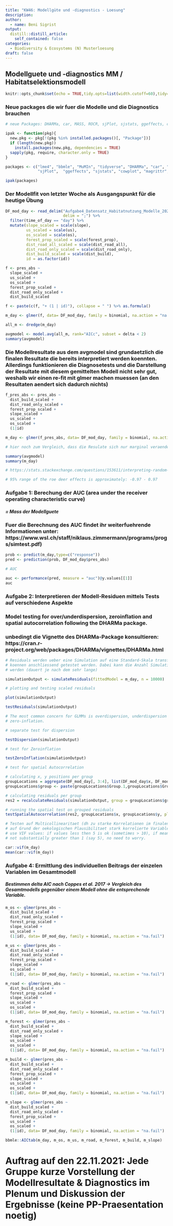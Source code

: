```yaml
---
title: "KW46: Modellgüte und -diagnostics - Loesung"
description:
author:
  - name: Beni Sigrist
output:
  distill::distill_article:
    self_contained: false
categories:
  - Biodiversity & Ecosystems (N) Musterloesung
draft: false
---
```


## Modellguete und -diagnostics MM / Habitatselektionsmodell

```r
knitr::opts_chunk$set(echo = TRUE,tidy.opts=list(width.cutoff=60),tidy=TRUE)
```


### Neue packages die wir fuer die Modelle und die Diagnostics brauchen

```r

# neue Packages: DHARMa, car, MASS, ROCR, sjPlot, sjstats, ggeffects, cowplot, gstat

ipak <- function(pkg){
  new.pkg <- pkg[!(pkg %in% installed.packages()[, "Package"])]
  if (length(new.pkg)) 
    install.packages(new.pkg, dependencies = TRUE)
  sapply(pkg, require, character.only = TRUE)
}

packages <- c("lme4", "bbmle", "MuMIn", "tidyverse", "DHARMa", "car", "MASS", "ROCR", 
              "sjPlot",  "ggeffects", "sjstats", "cowplot", "magrittr", "gstat")

ipak(packages)

```

### Der Modellfit von letzter Woche als Ausgangspunkt für die heutige Übung

```r

DF_mod_day <- read_delim("Aufgabe4_Datensatz_Habitatnutzung_Modelle_20211101_moodle.csv", 
                         delim = ";") %>%
  filter(time_of_day == "day") %>%
  mutate(slope_scaled = scale(slope),
         us_scaled = scale(us),
         os_scaled = scale(os),
         forest_prop_scaled = scale(forest_prop),
         dist_road_all_scaled = scale(dist_road_all),
         dist_road_only_scaled = scale(dist_road_only),
         dist_build_scaled = scale(dist_build),
         id = as.factor(id))

f <- pres_abs ~
  slope_scaled +
  us_scaled +
  os_scaled +
  forest_prop_scaled +
  dist_road_only_scaled +
  dist_build_scaled

f <- paste(c(f, "+ (1 | id)"), collapse = " ") %>% as.formula()

m_day <- glmer(f, data= DF_mod_day, family = binomial, na.action = "na.fail")

all_m <- dredge(m_day)

avgmodel <- model.avg(all_m, rank="AICc", subset = delta < 2)
summary(avgmodel)

```


### Die Modellresultate aus dem avgmodel sind grundaetzlich die finalen Resultate die bereits interpretiert werden koennten. Allerdings funktionieren die Diagnosetests und die Darstellung der Resultate mit diesem gemittelten Modell nicht sehr gut, weshalb wir einen re-fit mit glmer machen muessen (an den Resultaten aendert sich dadurch nichts) 

```r

f_pres_abs <- pres_abs ~
  dist_build_scaled +
  dist_road_only_scaled +
  forest_prop_scaled +
  slope_scaled +
  us_scaled +
  os_scaled +
  (1|id)

m_day <- glmer(f_pres_abs, data= DF_mod_day, family = binomial, na.action = "na.fail")

# hier noch zum Vergleich, dass die Resulate sich nur marginal veraendern 

summary(avgmodel)
summary(m_day)

# https://stats.stackexchange.com/questions/153611/interpreting-random-effect-variance-in-glmer

# 95% range of the roe deer effects is approximately: -0.97 - 0.97

```

### Aufgabe 1: Berechung der AUC (area under the receiver operating characteristic curve)
##### = Mass der Modellguete

### Fuer die Berechnung des AUC findet ihr weiterfuehrende Informationen unter: https://www.wsl.ch/staff/niklaus.zimmermann/programs/progs/simtest.pdf) 

```r

prob <- predict(m_day,type=c("response"))   
pred <- prediction(prob, DF_mod_day$pres_abs)    

# AUC

auc <- performance(pred, measure = "auc")@y.values[[1]]
auc

```

### Aufgabe 2: Interpretieren der Modell-Residuen mittels Tests auf verschiedene Aspekte

### Model testing for over/underdispersion, zeroinflation and spatial autocorrelation following the DHARMa package.
### unbedingt die Vignette des DHARMa-Package konsultieren: https://cran.r-project.org/web/packages/DHARMa/vignettes/DHARMa.html

```r

# Residuals werden ueber eine Simulation auf eine Standard-Skala transformiert und 
# koennen anschliessend getestet werden. Dabei kann die Anzahl Simulationen eingestellt 
# werden (dauert je nach dem sehr lange)

simulationOutput <- simulateResiduals(fittedModel = m_day, n = 10000)

# plotting and testing scaled residuals

plot(simulationOutput)

testResiduals(simulationOutput)

# The most common concern for GLMMs is overdispersion, underdispersion and 
# zero-inflation.

# separate test for dispersion

testDispersion(simulationOutput)

# test for Zeroinflation

testZeroInflation(simulationOutput)

# test for spatial Autocorrelation

# calculating x, y positions per group
groupLocations = aggregate(DF_mod_day[, 3:4], list(DF_mod_day$x, DF_mod_day$y), mean)
groupLocations$group <- paste(groupLocations$Group.1,groupLocations$Group.2)

# calculating residuals per group
res2 = recalculateResiduals(simulationOutput, group = groupLocations$group)

# running the spatial test on grouped residuals
testSpatialAutocorrelation(res2, groupLocations$x, groupLocations$y, plot = F)

# Testen auf Multicollinearitaet (dh zu starke Korrelationen im finalen Modell, zB falls 
# auf Grund der oekologischen Plausibilitaet stark korrelierte Variablen im Modell)
# use VIF values: if values less then 5 is ok (sometimes > 10), if mean of VIF values 
# not substantially greater than 1 (say 5), no need to worry.

car::vif(m_day)
mean(car::vif(m_day))
```

### Aufgabe 4: Ermittlung des individuellen Beitrags der einzelen Variablen im Gesamtmodell

##### Bestimmen delta AIC nach Coppes et al. 2017 -> Vergleich des Gesamtmodells gegenüber einem Modell ohne die entsprechende Variable.


```r

m_os <- glmer(pres_abs ~
  dist_build_scaled +
  dist_road_only_scaled +
  forest_prop_scaled +
  slope_scaled +
  us_scaled +
  (1|id), data= DF_mod_day, family = binomial, na.action = "na.fail")

m_us <- glmer(pres_abs ~
  dist_build_scaled +
  dist_road_only_scaled +
  forest_prop_scaled +
  slope_scaled +
  os_scaled +
  (1|id), data= DF_mod_day, family = binomial, na.action = "na.fail")

m_road <- glmer(pres_abs ~
  dist_build_scaled +
  forest_prop_scaled +
  slope_scaled +
  us_scaled +
  os_scaled +
  (1|id), data= DF_mod_day, family = binomial, na.action = "na.fail")

m_forest <- glmer(pres_abs ~
  dist_build_scaled +
  dist_road_only_scaled +
  slope_scaled +
  us_scaled +
  os_scaled +
  (1|id), data= DF_mod_day, family = binomial, na.action = "na.fail")

m_build <- glmer(pres_abs ~
  dist_build_scaled +
  dist_road_only_scaled +
  forest_prop_scaled +
  slope_scaled +
  us_scaled +
  os_scaled +
  (1|id), data= DF_mod_day, family = binomial, na.action = "na.fail")

m_slope <- glmer(pres_abs ~
  dist_build_scaled +
  dist_road_only_scaled +
  forest_prop_scaled +
  us_scaled +
  os_scaled +
  (1|id), data= DF_mod_day, family = binomial, na.action = "na.fail")

bbmle::AICtab(m_day, m_os, m_us, m_road, m_forest, m_build, m_slope)


```





# Auftrag auf den 22.11.2021: Jede Gruppe kurze Vorstellung der Modellresultate & Diagnostics im Plenum und Diskussion der Ergebnisse (keine PP-Praesentation noetig)


